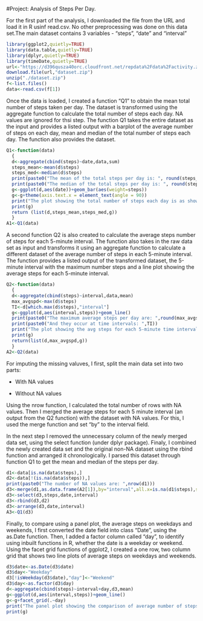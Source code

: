 #Project: Analysis of Steps Per Day.

For the first part of the analysis, I downloaded the file from the URL and load it in R usinf read.csv. No other preprocessing was done on this data set.The main dataset contains 3 variables - "steps", "date" and "interval"

```r
library(ggplot2,quietly=TRUE)
library(data.table,quietly=TRUE)
library(dplyr,quietly=TRUE)
library(timeDate,quietly=TRUE)
url<-"https://d396qusza40orc.cloudfront.net/repdata%2Fdata%2Factivity.zip"
download.file(url,"dataset.zip")
unzip("./dataset.zip")
f<-list.files()
data<-read.csv(f[1])
```

Once the data is loaded, I created a function "Q1" to obtain the mean total number of steps taken per day. The dataset is transformed using the aggregate function to calculate the total number of steps each day. NA values are ignored for thsi step. The function Q1 takes the entire dataset as the input and provides a listed output with a barplot of the average number of steps on each day, mean and median of the total number of steps each day. The function also provides the dataset.

```r
Q1<-function(data)
  {
  d<-aggregate(cbind(steps)~date,data,sum)
  steps_mean<-mean(d$steps)
  steps_med<-median(d$steps)
  print(paste0("The mean of the total steps per day is: ", round(steps_mean,digits=2)))
  print(paste0("The median of the total steps per day is: ", round(steps_med,digits=2)))
  g<-ggplot(d,aes(date))+geom_bar(aes(weight=steps))
  g<-g+theme(axis.text.x = element_text(angle = 90))
  print("The plot showing the total number of steps each day is as shown:")
  print(g)
  return (list(d,steps_mean,steps_med,g))
  }
A1<-Q1(data)
```

A second function Q2 is also created to calculate the average steps number of steps for each 5-minute interval. The function also takes in the raw data set as input and transforms it using an aggregate function to calculate a different dataset of the average number of steps in each 5-minute interval. The function provides a listed output of the transformed dataset, the 5-minute interval with the maximum number steps and a line plot showing the average steps for each 5-minute interval.

```r
Q2<-function(data)
  {
  d<-aggregate(cbind(steps)~interval,data,mean)
  max_avgspd<-max(d$steps)
  TI<-d[which.max(d$steps),"interval"]
  g<-ggplot(d,aes(interval,steps))+geom_line()
  print(paste0("The maximum average steps per day are: ",round(max_avgspd,digits=2)))
  print(paste0("And they occur at time intervals: ",TI))
  print("The plot showing the avg steps for each 5-minute time interval is as shown:")
  print(g)
  return(list(d,max_avgspd,g))
  }
A2<-Q2(data)
```

For imputing the missing valuves, I first, split the main data set into two parts:

- With NA values

- Without NA values

Using the nrow function, I calculated the total number of rows with NA values. Then I merged the average steps for each 5 minute interval (an output from the Q2 function) with the dataset with NA values. For this, I used the merge function and set "by" to the interval field. 

In the next step I removed the unnecessary column of the newly merged data set, using the select function (under dplyr package). Finaly, I combined the newly created data set and the original non-NA dataset using the rbind function and arranged it chronologically. I parsed this dataset through function Q1 to get the mean and median of the steps per day.


```r
d1<-data[is.na(data$steps),]
d2<-data[!(is.na(data$steps)),]
print(paste0("The number of NA values are: ",nrow(d1)))
d3<-merge(d1,as.data.frame(A2[1]),by="interval",all.x=is.na(d1$steps),suffixes=c(".x",""))
d3<-select(d3,steps,date,interval)
d3<-rbind(d3,d2)
d3<-arrange(d3,date,interval)
A3<-Q1(d3)
```

Finally, to compare using a panel plot, the average steps on weekdays and weekends, I first converted the date field into class "Date", using the as.Date function. Then, I added a factor column called "day", to identify using inbuilt functions in R, whether the date is a weekday or weekend. Using the facet grid functions of ggplot2, I created a one row, two column grid that shows two line plots of average steps on weekdays and weekends.

```r
d3$date<-as.Date(d3$date)
d3$day<-"Weekday"
d3[!isWeekday(d3$date),"day"]<-"Weekend"
d3$day<-as.factor(d3$day)
d<-aggregate(cbind(steps)~interval+day,d3,mean)
g<-ggplot(d,aes(interval,steps))+geom_line()
g<-g+facet_grid(.~day)
print("The panel plot showing the comparison of average number of steps on weekdays and weekends is as shown:")
print(g)
```

